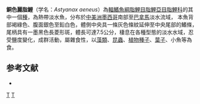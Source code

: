 {{Speciesbox 
| taxon = Astyanax aeneus
| status = NE
| status_system = IUCN3.1
| authority =  [[Günther|Günther]], 1860
| synonyms = *''Tetragonopterus aeneus''<br /><small>Günther, 1860</small>
*''Astyanax armandoi''<br /><small>Lozano-Vilano & Contreras-Balderas, 1990</small>
}}
'''銅色麗脂鯉'''（学名：''Astyanax aeneus''）為[[輻鰭魚綱|輻鰭魚綱]][[脂鯉目|脂鯉目]][[脂鯉亞目|脂鯉亞目]][[脂鯉科|脂鯉科]]的其中一個[[種|種]]，為熱帶淡水魚，分布於[[中美洲|中美洲]][[墨西哥|墨西哥]]南部至[[巴拿馬|巴拿馬]]淡水流域， 本魚背部褐綠色、腹面銀色至鉛白色，體側中央具一條灰色條紋延伸至中央尾部的鰭條，尾柄具有一墨黑色長菱形斑，體長可達7.5公分，棲息在各種型態的淡水水域，忍受鹽度變化，成群活動，屬雜食性，以[[藻類|藻類]]、[[昆蟲|昆蟲]]、[[植物|植物]][[種子|種子]]、[[葉子|葉子]]、小魚等為食。

==参考文献==
{{refbegin}}
*{{FishBase_species|genus=Astyanax|species=aeneus|year=2013|month=11}}
{{refend}}

{{Taxonbar|from=Q2023197}}

[[Category:麗脂鯉屬|T]]
[[Category:1860年描述的鱼类|T]]


{{魚類小作品}}